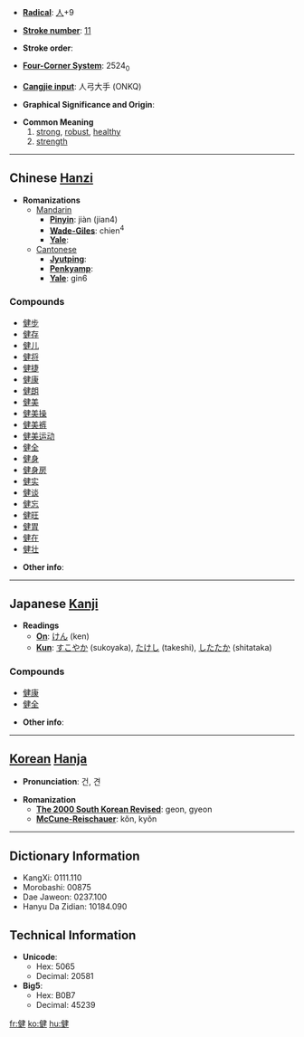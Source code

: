 * '''[[Wiktionary:Chinese radical index| Radical]]''': [[Wiktionary:Chinese radical index 人|人]]+9

* '''[[Wiktionary:Chinese total strokes index|Stroke number]]''': [[Wiktionary:Chinese total strokes index 11|11]]

* '''Stroke order''': 

* '''[[Wiktionary:Chinese four corner index|Four-Corner System]]''': 2524<sub>0</sub>

* '''[[Wiktionary:Chinese Cangjie index|Cangjie input]]''': 人弓大手 (ONKQ)

* '''Graphical Significance and Origin''': 

* '''Common Meaning'''
*# [[strong]], [[robust]], [[healthy]]
*# [[strength]]


----

== Chinese [[Hanzi]] ==

* '''Romanizations'''
** [[Mandarin]]
*** '''[[Pinyin]]''': jiàn (jian4)
*** '''[[Wade-Giles]]''': chien<sup>4</sup>
*** '''[[Yale]]''': 
**[[Cantonese]]
***'''[[Jyutping]]''':
***'''[[Penkyamp]]''': 
***'''[[Yale]]''': gin6

===Compounds===
*[[健步]]
*[[健存]]
*[[健儿]]
*[[健将]]
*[[健捷]]
*[[健康]]
*[[健朗]]
*[[健美]]
*[[健美操]]
*[[健美裤]]
*[[健美运动]]
*[[健全]]
*[[健身]]
*[[健身房]]
*[[健实]]
*[[健谈]]
*[[健忘]]
*[[健旺]]
*[[健胃]]
*[[健在]]
*[[健壮]]

* '''Other info''': 

----

== Japanese [[Kanji]] ==

* '''Readings'''
** '''[[On]]''': [[けん]] (ken)
** '''[[Kun]]''': [[すこやか]] (sukoyaka), [[たけし]] (takeshi), [[したたか]] (shitataka)

===Compounds===
*[[健康]]
*[[健全]]

* '''Other info''':  

----

== [[Korean]] [[Hanja]] ==

* '''Pronunciation''': 건, 견

* '''Romanization'''
** '''[[The 2000 South Korean Revised Romanization|The 2000 South Korean Revised]]''': geon, gyeon
** '''[[McCune-Reischauer]]''': kŏn, kyŏn

----

== Dictionary Information ==

* KangXi: 0111.110
* Morobashi: 00875
* Dae Jaweon: 0237.100
* Hanyu Da Zidian: 10184.090

== Technical Information ==

* '''Unicode''':
** Hex: 5065
** Decimal: 20581
* '''Big5''':
** Hex: B0B7
** Decimal: 45239

[[fr:健]]
[[ko:健]]
[[hu:健]]